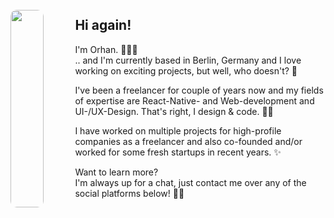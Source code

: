 <div style="display: flex;" id="about-container">
<div style="flex: 0.4; padding-top: 17px" id="about-image">
    <img style="width: 100%; border-radius: 10px; height: auto" src="me-about.png"/>    
</div>
<div style="flex: 3; margin-left: 50px">
<h2>Hi again!</h2>
<p>I'm Orhan. 🙋🏻‍♂️<br/>
.. and I'm currently based in Berlin, Germany and I love working on exciting projects, but well, who doesn't? 🤗<br/>

I've been a freelancer for couple of years now and my fields of expertise are React-Native- and Web-development and UI-/UX-Design. That's right, I design & code. 🥷🏻<br/>

I have worked on multiple projects for high-profile companies as a freelancer and also co-founded and/or worked for some fresh startups in recent years. ✨<br/>

Want to learn more?<br/>
I'm always up for a chat, just contact me over any of the social platforms below! 🤝🏻
</p>
</div>
</div>